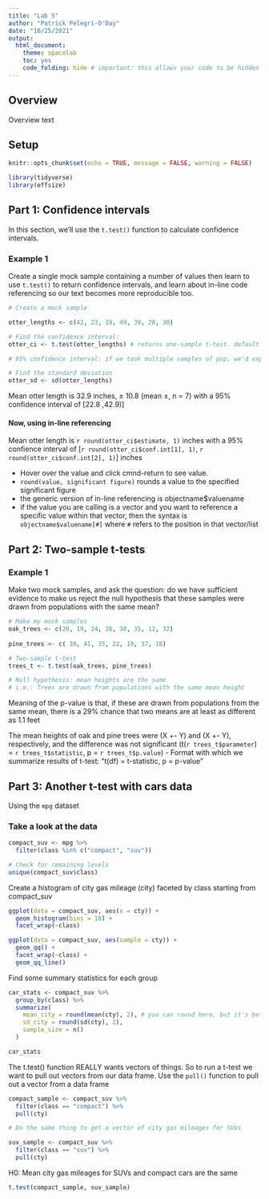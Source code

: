 ```yaml
---
title: "Lab 5"
author: "Patrick Pelegri-O'Day"
date: "10/25/2021"
output: 
  html_document: 
    theme: spacelab
    toc: yes
    code_folding: hide # important: this allows your code to be hidden by default
---
```

## Overview

Overview text

## Setup
```r
knitr::opts_chunk$set(echo = TRUE, message = FALSE, warning = FALSE)

library(tidyverse)
library(effsize)
```

## Part 1: Confidence intervals

In this section, we'll use the `t.test()` function to calculate confidence intervals.

### Example 1

Create a single mock sample containing a number of values then learn to use  `t.test()` to return confidence intervals, and learn about in-line code referencing so our text becomes more reproducible too.

```r
# Create a mock sample

otter_lengths <- c(42, 23, 19, 49, 39, 28, 30)

# Find the confidence interval:
otter_ci <- t.test(otter_lengths) # returns one-sample t-test. default null hypothesis is that true mean = 0

# 95% confidence interval: if we took multiple samples of pop, we'd expect that 95% of the confidence intervals would contain the population mean

# Find the standard deviation
otter_sd <- sd(otter_lengths)
```

Mean otter length is 32.9 inches, $\pm$ 10.8 (mean $\pm$, n = 7) with a 95% confidence interval of [22.8 ,42.9)]

#### Now, using in-line referencing

Mean otter length is `r round(otter_ci$estimate, 1)` inches with a 95% confience interval of [`r round(otter_ci$conf.int[1], 1)`, `r round(otter_ci$conf.int[2], 1)`] inches

- Hover over the value and click cmnd-return to see value.
- `round(value, significant figure)` rounds a value to the specified significant figure
- the generic version of in-line referencing is objectname$valuename
- if the value you are calling is a vector and you want to reference a specific value within that vector, then the syntax is `objectname$valuename[#]` where `#` refers to the position in that vector/list

## Part 2: Two-sample t-tests

### Example 1

Make two mock samples, and ask the question: do we have sufficient evidence to make us reject the null hypothesis that these samples were drawn from populations with the same mean?

```r
# Make my mock samples
oak_trees <- c(20, 19, 24, 28, 30, 35, 12, 32)
  
pine_trees <- c( 39, 41, 35, 22, 19, 37, 18)

# Two-sample t-test
trees_t <- t.test(oak_trees, pine_trees)

# Null hypothesis: mean heights are the same
# i.e.: Trees are drawn from populations with the same mean height
```
Meaning of the p-value is that, if these are drawn from populations from the same mean, there is a 29% chance that two means are at least as different as 1.1 feet

The mean heights of oak and pine trees were (X +- Y) and (X +- Y), respectively, and the difference was not significant (t(`r trees_t$parameter`) = `r trees_t$statistic`, p = `r trees_t$p.value`)
- Format with which we summarize results of t-test: "t(df) = t-statistic, p = p-value"

## Part 3: Another t-test with cars data

Using the `mpg` dataset

### Take a look at the data

```r
compact_suv <- mpg %>% 
  filter(class %in% c("compact", "suv"))

# Check for remaining levels
unique(compact_suv$class)
```

Create a histogram of city gas mileage (city) faceted by class starting from compact_suv

```r
ggplot(data = compact_suv, aes(x = cty)) +
  geom_histogram(bins = 10) +
  facet_wrap(~class)

ggplot(data = compact_suv, aes(sample = cty)) +
  geom_qq() + 
  facet_wrap(~class) +
  geom_qq_line()
```

Find some summary statistics for each group
```r
car_stats <- compact_suv %>% 
  group_by(class) %>% 
  summarize(
    mean_city = round(mean(cty), 2), # you can round here, but it's better to round in the data visualization. here it's ok to round because this value is only being used for visualization, not for further calculations 
    sd_city = round(sd(cty), 2),
    sample_size = n()
  )

car_stats
```

The t.test() function REALLY wants vectors of things. So to run a t-test we want to pull out vectors from our data frame. Use the `pull()` function to pull out a vector from a data frame

```r
compact_sample <- compact_suv %>% 
  filter(class == "compact") %>% 
  pull(cty)

# Do the same thing to get a vector of city gas mileages for SUVs

suv_sample <- compact_suv %>% 
  filter(class == "suv") %>% 
  pull(cty)
```

H0: Mean city gas mileages for SUVs and compact cars are the same

```r
t.test(compact_sample, suv_sample)
```

